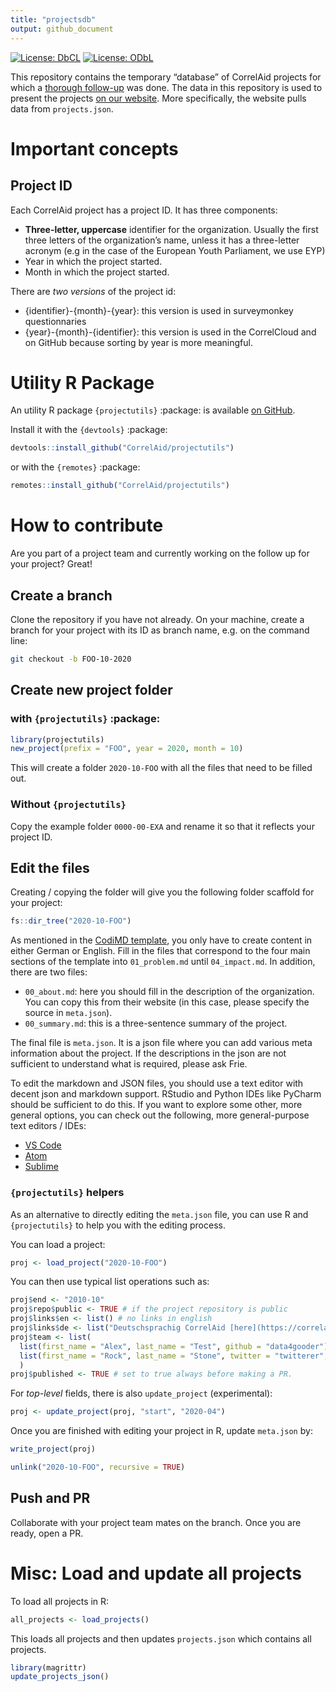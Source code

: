 ```yaml
---
title: "projectsdb"
output: github_document
---
```


[![License: DbCL](https://img.shields.io/badge/DbCL-Database%20Content%20License-informational)](http://opendatacommons.org/licenses/dbcl/1.0/)
[![License: ODbL](https://img.shields.io/badge/ODbL-Open%20Database%20License-blue)](http://opendatacommons.org/licenses/odbl/1.0/)


This repository contains the temporary "database" of CorrelAid projects for which a [thorough follow-up](https://docs.correlaid.org/project-manual/project-team/what-you-do#follow-up) was done. 
The data in this repository is used to present the projects [on our website](https://correlaid.org/projects). More specifically, the website pulls data from `projects.json`.

# Important concepts 
## Project ID
Each CorrelAid project has a project ID. It has three components:

- **Three-letter, uppercase** identifier for the organization. Usually the first three letters of the organization's name, unless it has a three-letter acronym (e.g in the case of the European Youth Parliament, we use EYP)
- Year in which the project started.
- Month in which the project started. 

There are *two versions* of the project id:

- {identifier}-{month}-{year}: this version is used in surveymonkey questionnaries
- {year}-{month}-{identifier}: this version is used in the CorrelCloud and on GitHub because sorting by year is more meaningful. 

# Utility R Package

An utility R package `{projectutils}` :package: is available [on GitHub](https://github.com/CorrelAid/projectutils).

Install it with the `{devtools}` :package:
```r
devtools::install_github("CorrelAid/projectutils")
```

or with the `{remotes}` :package: 
```r
remotes::install_github("CorrelAid/projectutils")
```

# How to contribute
Are you part of a project team and currently working on the follow up for your project? Great!

## Create a branch
Clone the repository if you have not already. On your machine, create a branch for your project with its ID as branch name, e.g. on the command line: 
```bash
git checkout -b FOO-10-2020
```

## Create new project folder

### with `{projectutils}` :package:

```r
library(projectutils)
new_project(prefix = "FOO", year = 2020, month = 10)
```
This will create a folder `2020-10-FOO` with all the files that need to be filled out.

### Without `{projectutils}`
Copy the example folder `0000-00-EXA` and rename it so that it reflects your project ID.

## Edit the files

Creating / copying the folder will give you the following folder scaffold for your project: 

```r
fs::dir_tree("2020-10-FOO")
```

As mentioned in the [CodiMD template](https://pad.correlaid.org/lTV3NzFNRxGK3wrcSYIk4Q), you only have to create content in either German or English. Fill in the files that correspond to the four main sections of the template into `01_problem.md` until `04_impact.md`. In addition, there are two files: 

- `00_about.md`: here you should fill in the description of the organization. You can copy this from their website (in this case, please specify the source in `meta.json`). 
- `00_summary.md`: this is a three-sentence summary of the project.

The final file is `meta.json`. It is a json file where you can add various meta information about the project. If the descriptions in the json are not sufficient to understand what is required, please ask Frie. 

To edit the markdown and JSON files, you should use a text editor with decent json and markdown support. RStudio and Python IDEs like PyCharm should be sufficient to do this. If you want to explore some other, more general options, you can check out the following, more general-purpose text editors / IDEs: 

- [VS Code](https://code.visualstudio.com/)
- [Atom](https://atom.io/)
- [Sublime](https://www.sublimetext.com/)


### `{projectutils}` helpers
As an alternative to directly editing the `meta.json` file, you can use R and `{projectutils}` to help you with the editing process. 

You can load a project:
```r
proj <- load_project("2020-10-FOO")
```
You can then use typical list operations such as:

```r
proj$end <- "2010-10"
proj$repo$public <- TRUE # if the project repository is public 
proj$links$en <- list() # no links in english 
proj$links$de <- list("Deutschsprachig CorrelAid [here](https://correlaid.org)") 
proj$team <- list(
  list(first_name = "Alex", last_name = "Test", github = "data4gooder"), 
  list(first_name = "Rock", last_name = "Stone", twitter = "twitterer", website = "https://mywebsite.com")
  )
proj$published <- TRUE # set to true always before making a PR.
```

For _top-level_ fields, there is also `update_project` (experimental):
```r
proj <- update_project(proj, "start", "2020-04")
```

Once you are finished with editing your project in R, update `meta.json` by: 
```r
write_project(proj)
```


```r
unlink("2020-10-FOO", recursive = TRUE)
```

## Push and PR
Collaborate with your project team mates on the branch. Once you are ready, open a PR. 


# Misc: Load and update all projects
To load all projects in R:

```r
all_projects <- load_projects()
```


This loads all projects and then updates `projects.json` which contains all projects.
```r
library(magrittr)
update_projects_json()
```



